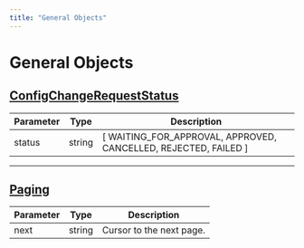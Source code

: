 ```yaml
---
title: "General Objects"
---
```

  
  # General Objects

## [ConfigChangeRequestStatus](#configchangerequeststatus)

| Parameter | Type | Description |
| --- | --- | --- |
| status | string | \[ WAITING\_FOR\_APPROVAL, APPROVED, CANCELLED, REJECTED, FAILED \] |

* * *

## [Paging](#paging)

| Parameter | Type | Description |
| --- | --- | --- |
| next | string | Cursor to the next page. |